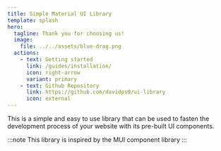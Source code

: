 ```yaml
---
title: Simple Material UI Library
template: splash
hero:
  tagline: Thank you for choosing us!
  image:
    file: ../../assets/blue-drag.png
  actions:
    - text: Getting started
      link: /guides/installation/
      icon: right-arrow
      variant: primary
    - text: Github Repository
      link: https://github.com/davidps9/ui-library
      icon: external
---
```

This is a simple and easy to use library that can be used to fasten the development process of your website with its pre-built UI components.


:::note
This library is inspired by the MUI component library
:::


